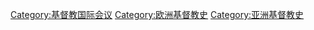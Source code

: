 {{Catmore}}

[[Category:基督教国际会议|Category:基督教国际会议]]
[[Category:欧洲基督教史|Category:欧洲基督教史]]
[[Category:亚洲基督教史|Category:亚洲基督教史]]